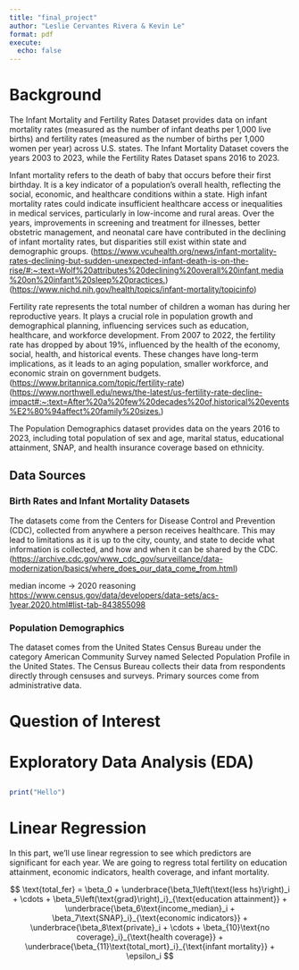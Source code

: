 ```yaml
---
title: "final_project"
author: "Leslie Cervantes Rivera & Kevin Le"
format: pdf
execute:
  echo: false
---
```


# Background

The Infant Mortality and Fertility Rates Dataset provides data on infant mortality rates (measured as the number of infant deaths per 1,000 live births) and fertility rates (measured as the number of births per 1,000 women per year) across U.S. states. The Infant Mortality Dataset covers the years 2003 to 2023, while the Fertility Rates Dataset spans 2016 to 2023.

Infant mortality refers to the death of baby that occurs before their first birthday. It is a key indicator of a population's overall health, reflecting the social, economic, and healthcare conditions within a state. High infant mortality rates could indicate insufficient healthcare access or inequalities in medical services, particularly in low-income and rural areas. Over the years, improvements in screening and treatment for illnesses, better obstetric management, and neonatal care have contributed in the declining of infant mortality rates, but disparities still exist within state and demographic groups. (<https://www.vcuhealth.org/news/infant-mortality-rates-declining-but-sudden-unexpected-infant-death-is-on-the-rise/#:~:text=Wolf%20attributes%20declining%20overall%20infant,media%20on%20infant%20sleep%20practices.>) (<https://www.nichd.nih.gov/health/topics/infant-mortality/topicinfo>)

Fertility rate represents the total number of children a woman has during her reproductive years. It plays a crucial role in population growth and demographical planning, influencing services such as education, healthcare, and workforce development. From 2007 to 2022, the fertility rate has dropped by about 19%, influenced by the health of the economy, social, health, and historical events. These changes have long-term implications, as it leads to an aging population, smaller workforce, and economic strain on government budgets. (<https://www.britannica.com/topic/fertility-rate>) (<https://www.northwell.edu/news/the-latest/us-fertility-rate-decline-impact#:~:text=After%20a%20few%20decades%20of,historical%20events%E2%80%94affect%20family%20sizes.>)

The Population Demographics dataset provides data on the years 2016 to 2023, including total population of sex and age, marital status, educational attainment, SNAP, and health insurance coverage based on ethnicity.

## Data Sources

### Birth Rates and Infant Mortality Datasets

The datasets come from the Centers for Disease Control and Prevention (CDC), collected from anywhere a person receives healthcare. This may lead to limitations as it is up to the city, county, and state to decide what information is collected, and how and when it can be shared by the CDC. (<https://archive.cdc.gov/www_cdc_gov/surveillance/data-modernization/basics/where_does_our_data_come_from.html>)

median income -\> 2020 reasoning <https://www.census.gov/data/developers/data-sets/acs-1year.2020.html#list-tab-843855098>

### Population Demographics

The dataset comes from the United States Census Bureau under the category American Community Survey named Selected Population Profile in the United States. The Census Bureau collects their data from respondents directly through censuses and surveys. Primary sources come from administrative data.

# Question of Interest

# Exploratory Data Analysis (EDA)

## 

```r
print("Hello")
```

# Linear Regression

In this part, we'll use linear regression to see which predictors are significant for each year. We are going to regress total fertility on education attainment, economic indicators, health coverage, and infant mortality.

$$
\text{total_fer}
    = \beta_0 + \underbrace{\beta_1\left(\text{less hs}\right)_i + \cdots + \beta_5\left(\text{grad}\right)_i}_{\text{education attainment}} 
    + \underbrace{\beta_6\text{income_median}_i + \beta_7\text{SNAP}_i}_{\text{economic indicators}}
    + \underbrace{\beta_8\text{private}_i + \cdots + \beta_{10}\text{no coverage}_i}_{\text{health coverage}}
    + \underbrace{\beta_{11}\text{total_mort}_i}_{\text{infant mortality}} + \epsilon_i
$$
